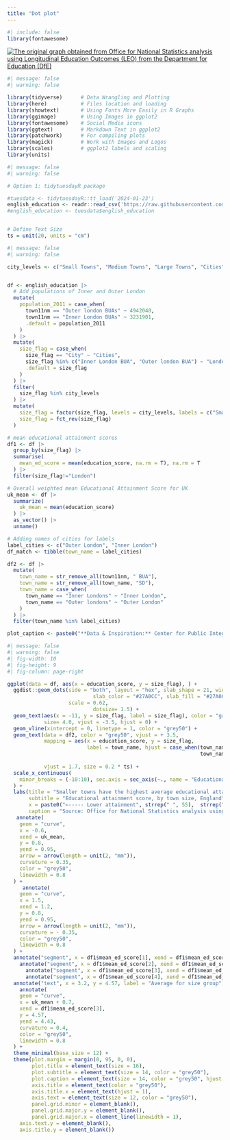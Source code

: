 ```yaml
---
title: "Dot plot"
---
```




```r
#| include: false
library(fontawesome)
```



[![The original graph obtained from Office for National Statistics analysis using Longitudinal Education Outcomes (LEO) from the Department for Education (DfE) ](img/dot.png)](https://www.ons.gov.uk/peoplepopulationandcommunity/educationandchildcare/articles/whydochildrenandyoungpeopleinsmallertownsdobetteracademicallythanthoseinlargertowns/2023-07-25)




```r
#| message: false
#| warning: false

library(tidyverse)      # Data Wrangling and Plotting
library(here)           # Files location and loading
library(showtext)       # Using Fonts More Easily in R Graphs
library(ggimage)        # Using Images in ggplot2
library(fontawesome)    # Social Media icons
library(ggtext)         # Markdown Text in ggplot2
library(patchwork)      # For compiling plots
library(magick)         # Work with Images and Logos
library(scales)         # ggplot2 labels and scaling
library(units)
```



```r
#| message: false
#| warning: false

# Option 1: tidytuesdayR package 

#tuesdata <- tidytuesdayR::tt_load('2024-01-23')
english_education <- readr::read_csv('https://raw.githubusercontent.com/rfordatascience/tidytuesday/master/data/2024/2024-01-23/english_education.csv')
#english_education <- tuesdata$english_education


# Define Text Size
ts = unit(20, units = "cm")   
```



```r
#| message: false
#| warning: false

city_levels <- c("Small Towns", "Medium Towns", "Large Towns", "Cities", "London")


df <- english_education |> 
  # Add populations of Inner and Outer London
  mutate(
    population_2011 = case_when(
      town11nm == "Outer london BUAs" ~ 4942040,
      town11nm == "Inner London BUAs" ~ 3231901,
      .default = population_2011
    )
  ) |> 
  mutate(
    size_flag = case_when(
      size_flag == "City" ~ "Cities",
      size_flag %in% c("Inner London BUA", "Outer london BUA") ~ "London",
      .default = size_flag
    )
  ) |> 
  filter(
    size_flag %in% city_levels
  ) |> 
  mutate(
    size_flag = factor(size_flag, levels = city_levels, labels = c("Small towns", "Medium towns", "Large towns", "City (excluding London)", "London")),
    size_flag = fct_rev(size_flag)
  )

# mean educational attainment scores
df1 <- df |> 
  group_by(size_flag) |> 
  summarise(
    mean_ed_score = mean(education_score, na.rm = T), na.rm = T
  ) |> 
  filter(size_flag!="London")

# Overall weighted mean Educational Attainment Score for UK
uk_mean <- df |> 
  summarize(
    uk_mean = mean(education_score)
  ) |> 
  as_vector() |> 
  unname()

# Adding names of cities for labels
label_cities <- c("Outer London", "Inner London")
df_match <- tibble(town_name = label_cities)

df2 <- df |> 
  mutate(
    town_name = str_remove_all(town11nm, " BUA"),
    town_name = str_remove_all(town_name, "SD"),
    town_name = case_when(
      town_name == "Inner Londons" ~ "Inner London",
      town_name == "Outer londons" ~ "Outer London"
    )
  ) |>
  filter(town_name %in% label_cities)

plot_caption <- paste0("**Data & Inspiration:** Center for Public Integrity | ", "**Graphics:** ")
```


```r
#| message: false
#| warning: false
#| fig-width: 10
#| fig-height: 9
#| fig-column: page-right

ggplot(data = df, aes(x = education_score, y = size_flag), ) +
  ggdist::geom_dots(side = "both", layout = "hex", slab_shape = 21, width=0.7,
                            slab_color = "#27A0CC", slab_fill = "#27A0CC",
                    scale = 0.62,
                            dotsize= 1.5) +
  geom_text(aes(x = -11, y = size_flag, label = size_flag), color = "grey50", 
            size= 4.0, vjust = -3.5, hjust = 0) + 
  geom_vline(xintercept = 0, linetype = 1, color = "grey50") +
  geom_text(data = df2, color = "grey50", vjust = + 3.5,
            mapping = aes(x = education_score, y = size_flag,
                          label = town_name, hjust = case_when(town_name == "Outer London" ~ 0, 
                                                               town_name %in% c("Inner London", "Olney") ~ 1,
                                                                           .default = 0.5)),
            vjust = 1.7, size = 0.2 * ts) +
  scale_x_continuous(
    minor_breaks = (-10:10), sec.axis = sec_axis(~., name = "Educational attainment index score"), position = "top"
  ) +
  labs(title = "Smaller towns have the highest average educational attainment",
       subtitle = "Educational attainment score, by town size, England",
       x = paste0("←----- Lower attainment", strrep(" ", 55),  strrep(" ", 55), "Higher attainment ----→"),
       caption = "Source: Office for National Statistics analysis using Longitudinal Education Outcomes (LEO)\nfrom the Department for Education (DfE)") +
   annotate(
    geom = "curve",
    x = -0.6,
    xend = uk_mean,
    y = 0.8,
    yend = 0.95,
    arrow = arrow(length = unit(2, "mm")),
    curvature = 0.35,
    color = "grey50",
    linewidth = 0.8
  ) +
     annotate(
    geom = "curve",
    x = 1.5,
    xend = 1.2,
    y = 0.8,
    yend = 0.95,
    arrow = arrow(length = unit(2, "mm")),
    curvature = - 0.35,
    color = "grey50",
    linewidth = 0.8
  ) +
  annotate("segment", x = df1$mean_ed_score[1], xend = df1$mean_ed_score[1], y = 1.6, yend = 2.4, linewidth = 0.8) +
    annotate("segment", x = df1$mean_ed_score[2], xend = df1$mean_ed_score[2], y = 2.6, yend = 3.4, linewidth = 0.8) +
      annotate("segment", x = df1$mean_ed_score[3], xend = df1$mean_ed_score[3], y = 3.6, yend = 4.4, linewidth = 0.8) +
      annotate("segment", x = df1$mean_ed_score[4], xend = df1$mean_ed_score[4], y = 4.6, yend = 5.4, linewidth = 0.8) +
  annotate("text", x = 3.2, y = 4.57, label = "Average for size group", color = "grey50") +
    annotate(
    geom = "curve",
    x = uk_mean + 0.7,
    xend = df1$mean_ed_score[3],
    y = 4.57,
    yend = 4.43,
    curvature = 0.4,
    color = "grey50",
    linewidth = 0.8
  ) +
  theme_minimal(base_size = 12) +
  theme(plot.margin = margin(0, 95, 0, 0),
        plot.title = element_text(size = 16),
        plot.subtitle = element_text(size = 14, color = "grey50"),
        plot.caption = element_text(size = 14, color = "grey50", hjust = 0),
        axis.title = element_text(color = "grey50"),
        axis.title.x = element_text(hjust = 1),
        axis.text = element_text(size = 12, color = "grey50"),
        panel.grid.minor = element_blank(),
        panel.grid.major.y = element_blank(),
        panel.grid.major.x = element_line(linewidth = 1),
    axis.text.y = element_blank(),
    axis.title.y = element_blank())

```

